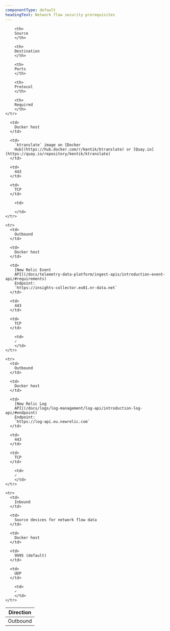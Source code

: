 ```yaml
---
componentType: default
headingText: Network flow security prerequisites
---
```


<table>
  <thead>
    <tr>
        <th style={{ width: '100px' }}>
        Direction
        </th>

        <th>
        Source
        </th>

        <th>
        Destination
        </th>

        <th>
        Ports
        </th>

        <th>
        Protocol
        </th>

        <th>
        Required
        </th>
    </tr>
  </thead>

  <tbody>
    <tr>
      <td>
        Outbound
      </td>

      <td>
        Docker host
      </td>

      <td>
        `ktranslate` image on [Docker
        Hub](https://hub.docker.com/r/kentik/ktranslate) or [Quay.io](https://quay.io/repository/kentik/ktranslate)
      </td>

      <td>
        443
      </td>

      <td>
        TCP
      </td>

        <td>
        
        </td>
    </tr>

    <tr>
      <td>
        Outbound
      </td>

      <td>
        Docker host
      </td>

      <td>
        [New Relic Event
        API](/docs/telemetry-data-platform/ingest-apis/introduction-event-api/#requirements)
        Endpoint: 
        `https://insights-collector.eu01.nr-data.net`
      </td>

      <td>
        443
      </td>

      <td>
        TCP
      </td>

        <td>
        ✓
        </td>
    </tr>

    <tr>
      <td>
        Outbound
      </td>

      <td>
        Docker host
      </td>

      <td>
        [New Relic Log
        API](/docs/logs/log-management/log-api/introduction-log-api/#endpoint)
        Endpoint: 
        `https://log-api.eu.newrelic.com`
      </td>

      <td>
        443
      </td>

      <td>
        TCP
      </td>

        <td>
        ✓
        </td>
    </tr>
   
    <tr>
      <td>
        Inbound
      </td>

      <td>
        Source devices for network flow data
      </td>

      <td>
        Docker host
      </td>

      <td>
        9995 (default)
      </td>

      <td>
        UDP
      </td>

        <td>
        ✓
        </td>
    </tr>
  </tbody>
</table>